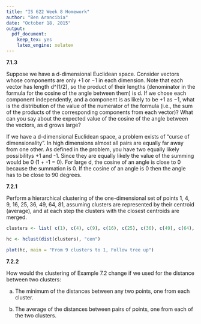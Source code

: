 ```yaml
---
title: "IS 622 Week 8 Homework"
author: "Ben Arancibia"
date: "October 18, 2015"
output:
  pdf_document:
    keep_tex: yes
    latex_engine: xelatex
---
```


__7.1.3__

Suppose we have a d-dimensional Euclidean space. Consider vectors whose components are only +1 or −1 in each dimension. Note that each vector has length d^(1/2), so the product of their lengths (denominator in the formula for the cosine of the angle between them) is d. If we chose each component independently, and a component is as likely to be +1 as −1, what is the distribution of the value of the numerator of the formula (i.e., the sum of the products of the corresponding components from each vector)? What can you say about the expected value of the cosine of the angle between the vectors, as d grows large?

If we have a d-dimensional Euclidean space, a problem exists of "curse of dimensionality". In high dimensions almost all pairs are equally far away from one other. As defined in the problem, you have two equally likely possibilitys +1 and -1. Since they are equally likely the value of the summing would be 0 (1 + -1 = 0). For large d, the cosine of an angle is close to 0 because the summation is 0. If the cosine of an angle is 0 then the angle has to be close to 90 degrees.


__7.2.1__

Perform a hierarchical clustering of the one-dimensional set of points 1, 4, 9, 16, 25, 36, 49, 64, 81, assuming clusters are represented by their centroid (average), and at each step the clusters with the closest centroids are merged.

```r
clusters <- list( c(1), c(4), c(9), c(16), c(25), c(36), c(49), c(64), c(81))

hc <- hclust(dist(clusters), "cen")

plot(hc, main = "From 9 clusters to 1, Follow tree up")

```

__7.2.2__

How would the clustering of Example 7.2 change if we used for the distance between two clusters:

(a) The minimum of the distances between any two points, one from each cluster.

(b) The average of the distances between pairs of points, one from each of the two clusters.

